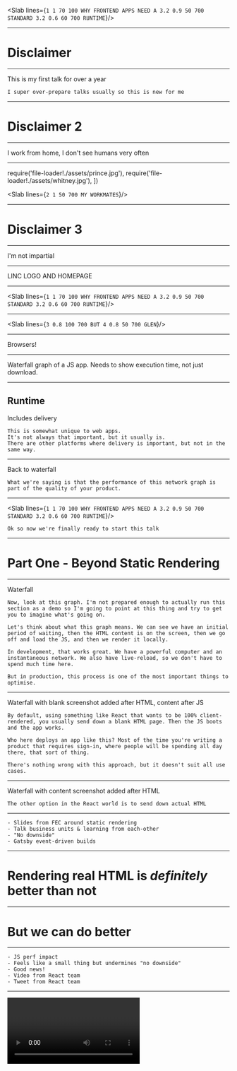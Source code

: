 

<Head>
  <title>Why Frontend Apps Need a Standard Runtime</title>
</Head>

<Slab lines={`
  1 1 70 100 WHY FRONTEND APPS NEED A
  3.2 0.9 50 700 STANDARD
  3.2 0.6 60 700 RUNTIME
`}/>

---

# Disclaimer

---

This is my first talk for over a year


```notes
I super over-prepare talks usually so this is new for me
```

---

# Disclaimer 2

---

I work from home, I don't see humans very often

---

  require('file-loader!./assets/prince.jpg'),
  require('file-loader!./assets/whitney.jpg'),
])

<Slab lines={`
  2 1 50 700 MY WORKMATES
`}/>

---

# Disclaimer 3

---

I'm not impartial

---

<Todo>
LINC LOGO AND HOMEPAGE
</Todo>

---

<Slab lines={`
  1 1 70 100 WHY FRONTEND APPS NEED A
  3.2 0.9 50 700 STANDARD
  3.2 0.6 60 700 RUNTIME
`}/>

---

<Slab lines={`
  3 0.8 100 700 BUT
  4 0.8 50 700 GLEN
`}/>

---

<Todo>
Browsers!
</Todo>

---

<Todo>
Waterfall graph of a JS app. Needs to show execution time, not just download.
</Todo>

---

## Runtime

Includes delivery

```notes
This is somewhat unique to web apps.
It's not always that important, but it usually is.
There are other platforms where delivery is important, but not in the same way.
```

---

<Todo>
Back to waterfall
</Todo>

```notes
What we're saying is that the performance of this network graph is part of the quality of your product. 
```

---

<Slab lines={`
  1 1 70 100 WHY FRONTEND APPS NEED A
  3.2 0.9 50 700 STANDARD
  3.2 0.6 60 700 RUNTIME
`}/>

```notes
Ok so now we're finally ready to start this talk 
```

---

# Part One - Beyond Static Rendering

---

<Todo>
Waterfall
</Todo>

```notes
Now, look at this graph. I'm not prepared enough to actually run this section as a demo so I'm going to point at this thing and try to get you to imagine what's going on.

Let's think about what this graph means. We can see we have an initial period of waiting, then the HTML content is on the screen, then we go off and load the JS, and then we render it locally.

In development, that works great. We have a powerful computer and an instantaneous network. We also have live-reload, so we don't have to spend much time here.

But in production, this process is one of the most important things to optimise.
```

---

<Todo>
Waterfall with blank screenshot added after HTML, content after JS
</Todo>

```notes
By default, using something like React that wants to be 100% client-rendered, you usually send down a blank HTML page. Then the JS boots and the app works.

Who here deploys an app like this? Most of the time you're writing a product that requires sign-in, where people will be spending all day there, that sort of thing.

There's nothing wrong with this approach, but it doesn't suit all use cases.
```

---

<Todo>
Waterfall with content screenshot added after HTML
</Todo>

```notes
The other option in the React world is to send down actual HTML
```

---

```notes
- Slides from FEC around static rendering
- Talk business units & learning from each-other
- "No downside"
- Gatsby event-driven builds
```

---

# Rendering real HTML is _definitely_ better than not

---

# But we can do better

---

```notes
- JS perf impact
- Feels like a small thing but undermines "no downside"
- Good news!
- Video from React team
- Tweet from React team
```
---

<Video videoId="eF7Ca06u58w"/>

---


<Tweet id="1057420260242931713" options={{conversation: 'none' }}/>

---

It's happening.gif

---

### Part Two
# Hosting Dynamic Frontend Apps

---

# Hosting Static Apps

* Simple
* Can't really fail<br/>(You can still ship broken code tho)
* Cloneable
* Scalable
* Efficient

```notes
We can get all these for dynamic too
```

---

```notes
- Static is super easy
- Cache + invalidate
- Static + Serverless is the "cool thing" (fire it's the hot thing)
- Lambdas no bueno for frontend apps critical path. Good for APIs
```

---

# We want the benefits of serverless but on a platform fast enough to serve everything

---

### Part Three
# Introducing<br/>Frontend Application Bundles (FABs)

---

### Part Three
# Introducing*<br/>Frontend Application Bundles (FABs)

\* super not ready to use yet, pls don't @ me

---

# Disclaimer 4

There's nothing worse than somebody coming up to talk about something that sounds cool that doesn't exist yet.<br/>Anyway sorry.

---

### File Format

```
my-app.b1c53da6.fab (zip file)
  ├── settings.json
  ├── runtime.js
  └── _assets
        ├── js
        │   ├── main.7fcd9566.js
        │   └── main.7fcd9566.js.map
        └── media
            └── logo_default.e925f90a.svg
```
